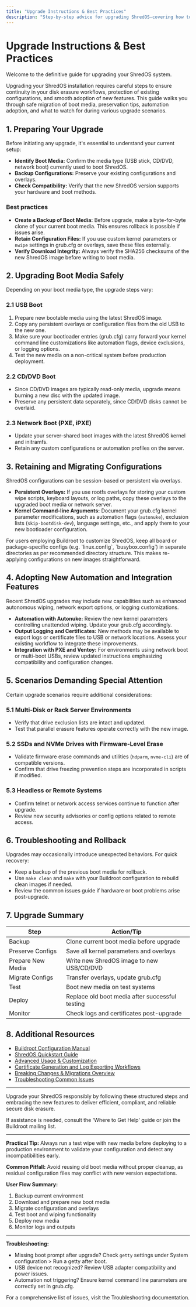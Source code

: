 ```yaml
---
title: "Upgrade Instructions & Best Practices"
description: "Step-by-step advice for upgrading ShredOS—covering how to safely transition boot media, retain configurations, and adopt new automation or integration features. Learn what needs special attention in each upgrade scenario."
---
```


# Upgrade Instructions & Best Practices

Welcome to the definitive guide for upgrading your ShredOS system.

Upgrading your ShredOS installation requires careful steps to ensure continuity in your disk erasure workflows, protection of existing configurations, and smooth adoption of new features. This guide walks you through safe migration of boot media, preservation tips, automation adoption, and what to watch for during various upgrade scenarios.

## 1. Preparing Your Upgrade

Before initiating any upgrade, it's essential to understand your current setup:

- **Identify Boot Media:** Confirm the media type (USB stick, CD/DVD, network boot) currently used to boot ShredOS.
- **Backup Configurations:** Preserve your existing configurations and overlays.
- **Check Compatibility:** Verify that the new ShredOS version supports your hardware and boot methods.

### Best practices

- **Create a Backup of Boot Media:** Before upgrade, make a byte-for-byte clone of your current boot media. This ensures rollback is possible if issues arise.
- **Retain Configuration Files:** If you use custom kernel parameters or `nwipe` settings in grub.cfg or overlays, save these files externally.
- **Verify Download Integrity:** Always verify the SHA256 checksums of the new ShredOS image before writing to boot media.

## 2. Upgrading Boot Media Safely

Depending on your boot media type, the upgrade steps vary:

### 2.1 USB Boot

1. Prepare new bootable media using the latest ShredOS image.
2. Copy any persistent overlays or configuration files from the old USB to the new one.
3. Make sure your bootloader entries (grub.cfg) carry forward your kernel command line customizations like automation flags, device exclusions, or logging options.
4. Test the new media on a non-critical system before production deployment.

### 2.2 CD/DVD Boot

- Since CD/DVD images are typically read-only media, upgrade means burning a new disc with the updated image.
- Preserve any persistent data separately, since CD/DVD disks cannot be overlaid.

### 2.3 Network Boot (PXE, iPXE)

- Update your server-shared boot images with the latest ShredOS kernel and initramfs.
- Retain any custom configurations or automation profiles on the server.

## 3. Retaining and Migrating Configurations

ShredOS configurations can be session-based or persistent via overlays.

- **Persistent Overlays:** If you use rootfs overlays for storing your custom wipe scripts, keyboard layouts, or log paths, copy these overlays to the upgraded boot media or network server.
- **Kernel Command-line Arguments:** Document your grub.cfg kernel parameter modifications, such as automation flags (`autonuke`), exclusion lists (`skip-bootdisk-dev`), language settings, etc., and apply them to your new bootloader configuration.

<Tip>
For users employing Buildroot to customize ShredOS, keep all board or package-specific configs (e.g. `linux.config`, `busybox.config`) in separate directories as per recommended directory structure. This makes re-applying configurations on new images straightforward.
</Tip>

## 4. Adopting New Automation and Integration Features

Recent ShredOS upgrades may include new capabilities such as enhanced autonomous wiping, network export options, or logging customizations.

- **Automation with Autonuke:** Review the new kernel parameters controlling unattended wiping. Update your grub.cfg accordingly.
- **Output Logging and Certificates:** New methods may be available to export logs or certificate files to USB or network locations. Assess your existing workflow to integrate these improvements.
- **Integration with PXE and Ventoy:** For environments using network boot or multi-boot USBs, review updated instructions emphasizing compatibility and configuration changes.

## 5. Scenarios Demanding Special Attention

Certain upgrade scenarios require additional considerations:

### 5.1 Multi-Disk or Rack Server Environments

- Verify that drive exclusion lists are intact and updated.
- Test that parallel erasure features operate correctly with the new image.

### 5.2 SSDs and NVMe Drives with Firmware-Level Erase

- Validate firmware erase commands and utilities (`hdparm`, `nvme-cli`) are of compatible versions.
- Confirm that drive freezing prevention steps are incorporated in scripts if modified.

### 5.3 Headless or Remote Systems

- Confirm telnet or network access services continue to function after upgrade.
- Review new security advisories or config options related to remote access.

## 6. Troubleshooting and Rollback

Upgrades may occasionally introduce unexpected behaviors. For quick recovery:

- Keep a backup of the previous boot media for rollback.
- Use `make clean` and `make` with your Buildroot configuration to rebuild clean images if needed.
- Review the common issues guide if hardware or boot problems arise post-upgrade.

## 7. Upgrade Summary

| Step                         | Action/Tip                                        |
|------------------------------|-------------------------------------------------|
| Backup                      | Clone current boot media before upgrade          |
| Preserve Configs            | Save all kernel parameters and overlays          |
| Prepare New Media           | Write new ShredOS image to new USB/CD/DVD        |
| Migrate Configs             | Transfer overlays, update grub.cfg                |
| Test                       | Boot new media on test systems                     |
| Deploy                     | Replace old boot media after successful testing  |
| Monitor                    | Check logs and certificates post-upgrade          |

## 8. Additional Resources

- [Buildroot Configuration Manual](https://buildroot.org/downloads/manual/manual.html#configure)
- [ShredOS Quickstart Guide](../guides/getting-started-workflows/quickstart-guide)
- [Advanced Usage & Customization](../guides/advanced-usage-customization/nwipe-options-customization)
- [Certificate Generation and Log Exporting Workflows](../guides/certificates-logging-integration/certificate-generation-best-practices)
- [Breaking Changes & Migrations Overview](../changelog/upgrade-guides-impact/breaking-changes-migrations)
- [Troubleshooting Common Issues](../getting-started/troubleshooting-advanced/common-issues)

---

Upgrade your ShredOS responsibly by following these structured steps and embracing the new features to deliver efficient, compliant, and reliable secure disk erasure.

If assistance is needed, consult the 'Where to Get Help' guide or join the Buildroot mailing list.

---

**Practical Tip:** Always run a test wipe with new media before deploying to a production environment to validate your configuration and detect any incompatibilities early.

**Common Pitfall:** Avoid reusing old boot media without proper cleanup, as residual configuration files may conflict with new version expectations.

**User Flow Summary:**

1. Backup current environment
2. Download and prepare new boot media
3. Migrate configuration and overlays
4. Test boot and wiping functionality
5. Deploy new media
6. Monitor logs and outputs

---

**Troubleshooting:**

- Missing boot prompt after upgrade? Check `getty` settings under System configuration > Run a getty after boot.
- USB device not recognized? Review USB adapter compatibility and power issues.
- Automation not triggering? Ensure kernel command line parameters are correctly set in grub.cfg.

For a comprehensive list of issues, visit the Troubleshooting documentation.
